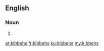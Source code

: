 ==English==

===Noun===
{{head|en|noun plural form}}

# {{plural of|kibbeh|lang=en}}

[[ar:kibbehs]]
[[fr:kibbehs]]
[[ku:kibbehs]]
[[my:kibbehs]]